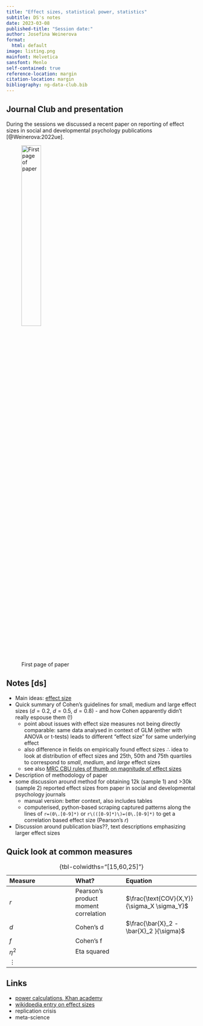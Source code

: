 ```yaml
---
title: "Effect sizes, statistical power, statistics"
subtitle: DS's notes
date: 2023-03-08
published-title: "Session date:"
author: Josefina Weinerova
format:
  html: default
image: listing.png
mainfont: Helvetica
sansfont: Menlo 
self-contained: true
reference-location: margin
citation-location: margin
bibliography: ng-data-club.bib
---
```


## Journal Club and presentation

During the sessions we discussed a recent paper on reporting of effect sizes in social and developmental psychology publications [@Weinerova:2022ue].


![First page of paper](./jw-splash.png){width="35%"}

## Notes [ds]

- Main ideas: [effect size](https://dictionary.apa.org/effect-size)
- Quick summary of Cohen's guidelines for small, medium and large effect sizes ($d=0.2$, $d=0.5$, $d=0.8$) - and how Cohen apparently didn't really espouse them (!)
  - point about issues with effect size measures not being directly comparable: same data analysed in context of GLM (either with ANOVA or t-tests) leads to different "effect size" for same underlying effect
  - also difference in fields on empirically found effect sizes $\therefore$ idea to look at distribution of effect sizes and 25th, 50th and 75th quartiles to correspond to *small*, *medium*, and *large* effect sizes
  - see also [MRC CBU rules of thumb on magnitude of effect sizes](https://imaging.mrc-cbu.cam.ac.uk/statswiki/FAQ/effectSize)
- Description of methodology of paper
- some discussion around method for obtaining 12k (sample 1) and >30k (sample 2) reported effect sizes from paper in social and developmental psychology journals
  - manual version: better context, also includes tables
  - computerised, python-based scraping captured patterns along the lines of ``r=(0\.[0-9]*)`` or ``r\(([0-9]*)\)=(0\.[0-9]*)`` to get a correlation based effect size (Pearson's $r$)
- Discussion around publication bias??, text descriptions emphasizing larger effect sizes

## Quick look at common measures

| Measure | What? | Equation |
|:--------|:------|:---------|
|$r$| Pearson's product moment correlation | $\frac{\text{COV}(X,Y)}{\sigma_X \sigma_Y}$ |
|$d$ | Cohen's d | $\frac{\bar{X}_2 - \bar{X}_2 }{\sigma}$ |
|$f$ | Cohen's f |  |
|$\eta^2$ | Eta squared |  |
|$\vdots$ | | |
: {tbl-colwidths="[15,60,25]"}

## Links

- [power calculations, Khan academy](https://www.khanacademy.org/math/ap-statistics/xfb5d8e68:inference-categorical-proportions/error-probabilities-power/v/introduction-to-power-in-significance-tests)
- [wikidpedia entry on effect sizes](https://en.wikipedia.org/wiki/Effect_size)
- replication crisis
- meta-science
